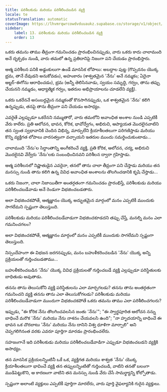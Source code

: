 ```yaml
---
title: పరిశీలకుడు మరియు పరిశీలించబడిన వ్యక్తి
locale: te
statusTranslation: automatic
coverImage: https://lhvmrqwrcowdvduuaukz.supabase.co/storage/v1/object/public/strapi-uploads/small_cover-tratado-de-psicologia-revolucionaria.webp-5e15e1cec4e0ebebcde5d7fc7565d8fd.webp
sidebar:
    label: 13. పరిశీలకుడు మరియు పరిశీలించబడిన వ్యక్తి
    order: 13
---
```

ఒకరు తమను తాము తీవ్రంగా గమనించడం ప్రారంభించినప్పుడు, వారు ఒకరు కాదు చాలామంది అనే దృక్పథం నుండి, వారు తమలో ఉన్న ప్రతిదానిపై నిజంగా పని చేయడం ప్రారంభిస్తారు.

ఆత్మ పరిశీలన పనికి అడ్డంకులుగా ఉండే మానసిక లోపాలు: అబద్ధాల పుట్ట (గొప్పదనం యొక్క భ్రమ, తానే దేవుడని అనుకోవడం), అహంకారం (శాశ్వతమైన 'నేను' అనే నమ్మకం; ఏదైనా ఆల్టర్-ఈగోను ఆరాధించడం), భ్రమ (అన్నీ తెలిసినవాడు, స్వయం సమృద్ధి, గర్వం, తాను తప్పు చేయనని నమ్మడం, ఆధ్యాత్మిక గర్వం, ఇతరుల అభిప్రాయాలను చూడలేని వ్యక్తి).

ఒకరు ఒకరేననే అసంబద్ధమైన నమ్మకంతో కొనసాగినప్పుడు, ఒక శాశ్వతమైన 'నేను' కలిగి ఉన్నప్పుడు, తనపై తాను తీవ్రంగా పని చేయడం అసాధ్యం.

ఎవరైతే ఎల్లప్పుడూ ఒకరేనని నమ్ముతారో, వారు తమలోని అవాంఛిత అంశాల నుండి ఎప్పటికీ వేరు కాలేరు. ప్రతి ఆలోచన, భావన, కోరిక, భావోద్వేగం, అభిరుచి, ఆప్యాయత మొదలైనవాటిని తన స్వంత స్వభావానికి చెందిన విభిన్న, మార్పులేని క్రియాశీలతలుగా పరిగణిస్తాడు మరియు కొన్ని వ్యక్తిగత లోపాలు వారసత్వంగా వచ్చాయని ఇతరుల ముందు సమర్థించుకుంటాడు...

చాలామంది 'నేను'ల సిద్ధాంతాన్ని అంగీకరించే వ్యక్తి, ప్రతి కోరిక, ఆలోచన, చర్య, అభిరుచి మొదలైనవి వేర్వేరు 'నేను'లకు సంబంధించినవని పరిశీలన ద్వారా గ్రహిస్తాడు.

ఆత్మ పరిశీలనలో నిష్ణాతుడైన ఎవరైనా, తనలో తాను చాలా తీవ్రంగా పని చేస్తాడు మరియు తన మనస్సు నుండి తాను కలిగి ఉన్న వివిధ అవాంఛిత అంశాలను తొలగించడానికి కృషి చేస్తాడు...

ఒకరు నిజంగా, చాలా నిజాయితీగా అంతర్గతంగా గమనించడం ప్రారంభిస్తే, పరిశీలకుడు మరియు పరిశీలించబడేవాడు అనే రెండుగా విభజించబడతారు.

అలా విభజించకపోతే, ఆత్మజ్ఞానం యొక్క అద్భుతమైన మార్గంలో మనం ఎప్పటికీ ముందుకు సాగలేమని స్పష్టంగా తెలుస్తుంది.

పరిశీలకుడు మరియు పరిశీలించబడేవాడుగా విభజించకూడదని తప్పు చేస్తే, మనల్ని మనం ఎలా గమనించగలం?

అలా విభజించకపోతే, ఆత్మజ్ఞానం మార్గంలో మనం ఎప్పటికీ ముందుకు సాగలేమని స్పష్టంగా తెలుస్తుంది.

నిస్సందేహంగా ఈ విభజన జరగనప్పుడు, మనం బహుళీకరించబడిన 'నేను' యొక్క అన్ని ప్రక్రియలతో గుర్తించబడతాము...

బహుళీకరించబడిన 'నేను' యొక్క వివిధ ప్రక్రియలతో గుర్తించబడే వ్యక్తి ఎల్లప్పుడూ పరిస్థితులకు బాధితుడు అవుతాడు.

తనను తాను తెలుసుకోని వ్యక్తి పరిస్థితులను ఎలా మార్చగలడు? తనను తాను అంతర్గతంగా గమనించని వ్యక్తి తనను తాను ఎలా తెలుసుకోగలడు? పరిశీలకుడు మరియు పరిశీలించబడేవాడుగా ముందుగా విభజించకపోతే ఒకరు తమను తాము ఎలా పరిశీలించగలరు?

ఇప్పుడు, "ఈ కోరిక నేను తొలగించవలసిన జంతు 'నేను'"; "ఈ స్వార్థపూరిత ఆలోచన నన్ను బాధించే మరొక 'నేను' మరియు నేను నాశనం చేయవలసి ఉంది"; "నా హృదయాన్ని బాధించే ఈ భావన ఒక చొరబాటు 'నేను' మరియు నేను దానిని విశ్వ ధూళిగా మార్చాలి" అని చెప్పగలిగినంత వరకు ఎవరూ పూర్తిగా మారడం ప్రారంభించలేరు.

సహజంగానే ఇది పరిశీలకుడు మరియు పరిశీలించబడేవాడిగా ఎప్పుడూ విభజించబడని వ్యక్తికి అసాధ్యం.

తన మానసిక ప్రక్రియలన్నింటినీ ఒకే ఒక, వ్యక్తిగత మరియు శాశ్వత 'నేను' యొక్క క్రియాశీలతలుగా భావించే వ్యక్తి తన తప్పులన్నింటితో గుర్తించబడి, వాటిని తనతో బలంగా ముడిపెట్టుకొని, ఆ కారణంగా వాటిని తన మనస్సు నుండి వేరు చేసే సామర్థ్యాన్ని కోల్పోతాడు.

స్పష్టంగా అలాంటి వ్యక్తులు ఎప్పటికీ పూర్తిగా మారలేరు, వారు పూర్తి వైఫల్యానికి గురైన వ్యక్తులు.

